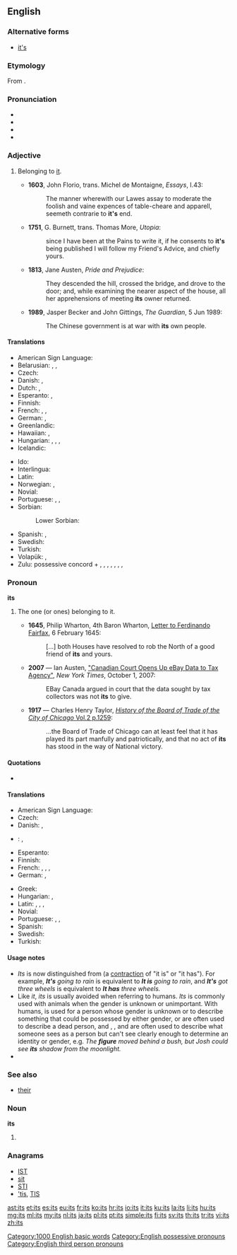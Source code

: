 {{also|ITS}}
==English==
{{wikipedia}}

===Alternative forms===
* [[it's]] {{qualifier|possessive form, obsolete or nonstandard}}

===Etymology===
From {{compound|it|'s}}.

===Pronunciation===
* {{IPA|/ɪts/}}
* {{audio|en-us-its.ogg|Audio (US)}}
* {{rhymes|ɪts}}
* {{homophones|lang=en|it's}}

===Adjective===
{{en-pron|desc=possessive adjective}}

# {{context|attributive|lang=en}} Belonging to [[it]]. {{defdate|from 16th c.}}
#* '''1603''', John Florio, trans. Michel de Montaigne, ''Essays'', I.43:
#*: The manner wherewith our Lawes assay to moderate the foolish and vaine expences of table-cheare and apparell, seemeth contrarie to '''it's''' end.
#* '''1751''', G. Burnett, trans. Thomas More, ''Utopia'':
#*: since I have been at the Pains to write it, if he consents to '''it's''' being published I will follow my Friend's Advice, and chiefly yours.
#* '''1813''', Jane Austen, ''Pride and Prejudice'':
#*: They descended the hill, crossed the bridge, and drove to the door; and, while examining the nearer aspect of the house, all her apprehensions of meeting '''its''' owner returned.
#* '''1989''', Jasper Becker and John Gittings, ''The Guardian'', 5 Jun 1989:
#*: The Chinese government is at war with '''its''' own people.

====Translations====
{{trans-top|belonging to it}}
* American Sign Language: {{t|ase|FlatB@Chesthigh-FingerUp}}
* Belarusian: {{t|be|яго|tr=jahó|sc=Cyrl}}, {{qualifier|common, colloquial}} {{t|be|ягоны|tr=jahóny|sc=Cyrl}}, {{qualifier|own, generic}} {{t|be|свой|sc=Cyrl}}
* Czech: {{t+|cs|jeho}}
* Danish: {{t|da|dens|c}}, {{t|da|dets|n}}
* Dutch: {{t+|nl|zijn|m|n}}, {{t+|nl|haar|f}}
* Esperanto: {{t|eo|ĝia}}, {{t|eo|ties}}
* Finnish: {{t+|fi|sen}}
* French: {{t+|fr|son|m}}, {{t+|fr|sa|f}}, {{t+|fr|ses|p}}
* German: {{t+|de|sein|m}}, {{t+|de|ihr|f}}
* Greenlandic: {{t|kl|uuma}}
* Hawaiian: {{t|haw|kona}}, {{t|haw|kāna}}
* Hungarian: {{t+|hu|-a}}, {{t|hu|-e}}, {{t|hu|-ja}}, {{t|hu|-je}}
* Icelandic: {{t+|is|þess|n}}
{{trans-mid}}
* Ido: {{t+|io|olua}}
* Interlingua: {{t|ia|su}}
* Latin: {{t+|la|suus}}
* Norwegian: {{t|no|dens}}, {{t|no|dets}}
* Novial: {{t|nov|lun}}
* Portuguese: {{t+|pt|seu}}, {{t+|pt|dele|m}}, {{t+|pt|dela|f}}
* Sorbian:
*: Lower Sorbian: {{t|dsb|jogo}}
* Spanish: {{t+|es|su|s}}, {{t+|es|sus|p}}
* Swedish: {{t+|sv|dess}}
* Turkish: {{t+|tr|onun}}
* Volapük: {{t+|vo|onik}}, {{t|vo|ona}}
* Zulu: possessive concord + {{t|zu|khe|alt=-khe|c1}}, {{t|zu|wo|c3|alt=-wo}}, {{t|zu|lo|c5|alt=-lo}}, {{t|zu|so|c7|alt=-so}}, {{t|zu|yo|c9|alt=-yo}}, {{t|zu|lo|c11|alt=-lo}}, {{t|zu|bo|c14|alt=-bo}}, {{t|zu|kho|c15|c17|alt=-kho}}
{{trans-bottom}}

===Pronoun===
'''its'''

# {{context|rare|lang=en}} The one (or ones) belonging to it.
#* '''1645''', Philip Wharton, 4th Baron Wharton, [http://books.google.se/books?id=D8o9AAAAcAAJ&pg=PA158 Letter to Ferdinando Fairfax], 6 February 1645:
#*: [...] both Houses have resolved to rob the North of a good friend of '''its''' and yours.
#* '''2007''' — Ian Austen, [http://www.nytimes.com/2007/10/01/technology/01ebay.html "Canadian Court Opens Up eBay Data to Tax Agency"], ''New York Times'', October 1, 2007:
#*: EBay Canada argued in court that the data sought by tax collectors was not '''its''' to give.
#* '''1917''' — Charles Henry Taylor, [http://www.archive.org/stream/historyofboardof02tayl#page/1259/mode/1up ''History of the Board of Trade of the City of Chicago'' Vol.2 p.1259]:
#*: ...the Board of Trade of Chicago can at least feel that it has played its part manfully and patriotically, and that no act of '''its''' has stood in the way of National victory.

====Quotations====
* {{seeCites}}

====Translations====
{{trans-top|that which belongs to it}}
* American Sign Language: {{t|ase|FlatB@Chesthigh-FingerUp}}
* Czech: {{t+|cs|jeho}}
* Danish: {{t|da|dens|c}}, {{t|da|dets|n}}
* {{ttbc|nl}}: {{t|nl|[[ervan|het]] ... [[ervan]]}} <!-- was "[[ervan|het]] ... [[ervan]]" - assumed sum-of-parts; if an idiom, use {{t}} instead of {{t-SOP}}. see [[User:Kephir/gadgets/xte#Translation_fixing]] -->, {{t|nl|de zijne}}
* Esperanto: {{t|eo|ĝia}}
* Finnish: {{t+|fi|sen}}
* French: {{t+|fr|le sien|m}}, {{t+|fr|la sienne|f}}, {{t+|fr|les siens|m-p}}, {{t+|fr|les siennes|f-p}}
* German: {{t+|de|sein|m}}, {{t+|de|ihr|f}}
{{trans-mid}}
* Greek: {{t|el|δικό του|n|tr=dikó tou|sc=Grek}}
* Hungarian: {{t+|hu|övé}}, {{t+|hu|azé}}
* Latin: {{t+|la|suus}}, {{t|la|eius}}, {{t|la|huius}}, {{t|la|illius}}
* Novial: {{t|nov|lun}}
* Portuguese: {{t+|pt|seu}}, {{t+|pt|dele|m}}, {{t+|pt|dela|f}}
* Spanish: {{t+|es|suyo}}
* Swedish: {{t+|sv|dess}}
* Turkish: {{t+|tr|onun}}
{{trans-bottom}}

====Usage notes====
* ''Its'' is now distinguished from {{term|it's|lang=en}} (a [[contraction]] of "it is" or "it has"). For example, '''''It's''' going to rain'' is equivalent to '''''It is''' going to rain'', and '''''It's''' got three wheels'' is equivalent to '''''It has''' three wheels.''
* Like ''it'', ''its'' is usually avoided when referring to humans. ''Its'' is commonly used with animals when the gender is unknown or unimportant. With humans, {{term|person|lang=en}} is used for a person whose gender is unknown or to describe something that could be possessed by either gender, {{term|body|lang=en}} or {{term|corpse|lang=en}} are often used to describe a dead person, and {{term|figure|lang=en}}, {{term|shape|lang=en}}, and {{term|silhouette|lang=en}} are often used to describe what someone sees as a person but can't see clearly enough to determine an identity or gender, e.g. ''The '''figure''' moved behind a bush, but Josh could see '''its''' shadow from the moonlight.''
* {{rank/test|72|en-gut}}

===See also===
* [[their]]

===Noun===
'''its'''

# {{plural of|it}}

===Anagrams===
* [[IST#English|IST]]
* [[sit#English|sit]]
* [[STI#English|STI]]
* [['tis#English|'tis]], [[TIS#English|TIS]]

[[Category:1000 English basic words]]
[[Category:English possessive pronouns]]
[[Category:English third person pronouns]]

[[ast:its]]
[[et:its]]
[[es:its]]
[[eu:its]]
[[fr:its]]
[[ko:its]]
[[hr:its]]
[[io:its]]
[[it:its]]
[[ku:its]]
[[la:its]]
[[li:its]]
[[hu:its]]
[[mg:its]]
[[ml:its]]
[[my:its]]
[[nl:its]]
[[ja:its]]
[[pl:its]]
[[pt:its]]
[[simple:its]]
[[fi:its]]
[[sv:its]]
[[th:its]]
[[tr:its]]
[[vi:its]]
[[zh:its]]
